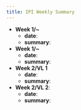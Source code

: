 ```yaml
---
title: IPI Weekly Summary
---
```


* **Week 1/~**
  * **date**: 
  * **summary**: 
* **Week 1/~**
  * **date**:
  * **summary**:
* **Week 2/VL 1**
  * **date**:
  * **summary**:
* **Week 2/VL 2**:
  * **date**:
  * **summary**: